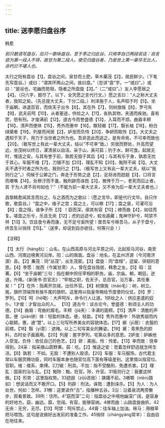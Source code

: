 ```yaml
---
---
---
```

title: 送李愿归盘谷序
---



韩愈

*前只数语写盘谷，后只一歌咏盘谷。至于李之归此谷，只用李自己两段说话：自言欲为第一段人不得，故甘为第二段人。使见归盘谷者，乃是世上第一豪华无比人，非朽烂不堪人也。*

太行之阳有盘谷【1】。盘谷之间，泉甘而土肥，草木蓁茂【2】，居民鲜少。（下笔先写盘谷。）或曰：“谓其环两山之间，故曰盘。”（忽讲“盘”字。一“或曰”。）或曰：“是谷也，宅幽而势阻，隐者之所盘旋【3】。”（二“或曰”。）友人李愿居之【4】。（只六字，题尽了。以下，全凭愿之言代行文。）愿之言曰：“人之称大丈夫者，我知之矣。（先总提大丈夫，下分二段。）利泽施于人，名声昭于时【5】。坐于庙朝，进退百官，而佐天子出令【6】。其在外【7】，则树旗旄【8】，罗弓矢【9】，武夫前呵【10】，从者塞途，供给之人【11】，各执其物，夹道而疾驰。喜有赏，怒有刑。才俊满前【12】，道古今而誉盛德【13】，入耳而不烦。曲眉丰颊【16】，清声而便体【15】，秀外而惠中【16】，飘轻裾【17】，翳长袖【18】，粉白绿黛者【19】，列屋而闲居【2】，妒宠而负恃【20】，争妍而取怜【2】。大丈夫之遇知于天子，用力于当世者之所为也。吾非恶此而逃之，是有命焉，不可幸而致也【20】。（极写世上有此一辈大丈夫，结以“不可幸”致。）穷居而野处，升高而望远，坐茂树以终日，濯清泉以自洁。采于山，美可茹；钓于水，鲜可食。起居无时，惟适之安。与其有誉于前，孰若无毁于其后【4】；与其有乐于身，孰若无忧于其心。车服不维【7】，刀锯不加【20】，理乱不知【20】，黜陟不闻【3】。大丈夫不遇于时者之所为也，我则行之【11】。（极写世上又有此一辈大丈夫，结以“我则行之”。）伺候于公卿之门，奔走于形势之途【2】，足将进而趑趄【3】，口将言而嗫嘴【14】，处秽汙而不羞，触刑辟而诛戮【3】，微倖于万一，老死而后止者，其
于为人贤不肖何如也？”（不能为前一辈大丈夫，又不肯为后一辈大丈夫者也。）

昌黎韩愈闻其言而壮之，与之酒而为之歌曰：（愿之言毕，即是代行文毕。自只作歌，歌盘谷。）“盘之中，维子之宫；盘之土，可以稼【17】；盘之泉，可濯可沿【8】；盘之阻，谁争子所【3】！窈而深，廓其有容【10】；缭而曲【4】，如往而复。嗟盘之乐兮，乐且无央【12】；虎豹远迹兮，蛟龙遁藏；鬼神守护兮，呵禁不祥【13】3。饮且食兮寿而康，无不足兮奚所望！膏吾车兮秣吾马，从子于盘兮，终吾生以徜徉【15】。”（送李，却说到自亦欲往，何等兴会！）

【注释】

【1】太行（háng杭）：山名，在山西高原与河北平原之间，北起拒马河谷，南至山西、河南边境黄河沿岸。阳：山的南面。盘谷：地名，在孟州济源（今河南济源）县。【2】蒹茂：同“丛茂”，丛生茂密。【3】盘旋：同“盘桓”，逗留、徘徊的意思。【4】李愿：陇西（今属甘肃）人，曾在盘谷隐居，韩愈之友。【5】昭：显著。【6】“坐于庙朝”三句：指在朝中担任宰相的职务。庙，宗庙。朝，朝廷。迸退，升降。《新唐书·百官志》：“宰相之职，佐天子，总百官，治万事，其任重矣！”【7】在外：指离开京城，出任外官。【8】树旗旄（máo毛）：树，树立。旄，旗杆顶端饰有旄牛尾的旗帜。这里用以指皇帝赐给节度使的仪仗。【9】罗：罗列。【10】呵（hē喝）：大声呵斥，命令行人让道。1供给之人：供应差遣的奴仆。1才俊：才智出众的人。
【13】道古今：谈古论今。誉盛德：称颂主人的功德。【14】曲眉：弯曲的眉毛。丰颊（jiá夹）：丰满的面颊。【15】清声：清脆的声音。便（pián骈）体：轻盈的体态。便，轻盈。【16】秀外而惠中：外貌秀丽而内心聪颖。惠，通“慧”。以上三句写所养美女的容貌体态。【17】裾（jū居）：衣服的前襟。【18】翳（yì意）：遮掩。以上二句写美女的舞姿。【19】黛：青黑色的颜料，古时女子画眉用。【20】列屋：屋字罗列，宅第众多的意思。2妒宠：妒嫉他人受宠。负恃：依仗自己的色艺。【2】妍：美丽。怜：怜爱。【13】幸而致：侥幸得到。24采：指采摘山蔬野果。茹：吃。【2】惟适之安：觉着怎样舒适就怎样生活。【8】孰若：
不如。无毁：不遭别人毁谤。【20】车服：车马服饰。古代君主常以车服赏赐功臣，同时车服本身也随官位高下面有等级差别。这里借以指官位、官职。维：维系、束缚。2刀锯：刑具。不加：指不受酷刑、免遭杀害。【2】理乱：国家的治与乱。【3】黜陟：黜，贬官。陟，升官。31我则行之：我要这样做。【3】形势：这里指权势。33趑趄（zījū咨居）：踌躇不前。3嗫嚼（nièrú聂如）：想说话而又不敢开口。【5】刑辟：刑法。诛戮：遭到诛杀。【5】为人：为人处世。何如：怎样。31稼：这里读作“古”，指播种五谷。3沿：沿着泉流两旁散步，观看景致。39所：住所。4“窈而深”二句：指盘谷之中境地幽深广阔，是容身的好地方。窈，幽远。靡，空阔。有容，能够容纳。4缭而曲：山路盘旋曲折。42无央：无穷，无尽。【13】呵禁：呵斥禁止。44膏：往车轴上加油。秣马：用粮草把马喂饱。这句是说做好出发前的准备工作。45徜徉（chángyáng常羊）：自由自在地往来。